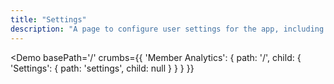 ```yaml
---
title: "Settings"
description: "A page to configure user settings for the app, including billing and subscriptions"
---
```



<Demo
  basePath='/'
  crumbs={{
    'Member Analytics': {
      path: '/',
      child: {
        'Settings': {
          path: 'settings',
          child: null
        }
      }
    }
  }}
>
  <Settings/>
</Demo>
